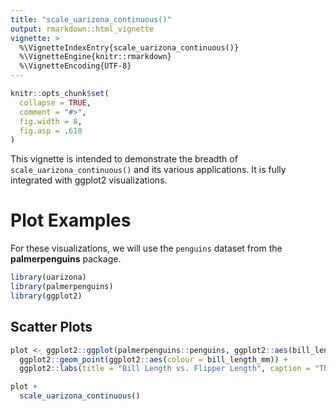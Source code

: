 ```yaml
---
title: "scale_uarizona_continuous()"
output: rmarkdown::html_vignette
vignette: >
  %\VignetteIndexEntry{scale_uarizona_continuous()}
  %\VignetteEngine{knitr::rmarkdown}
  %\VignetteEncoding{UTF-8}
---
```


```r
knitr::opts_chunk$set(
  collapse = TRUE,
  comment = "#>",
  fig.width = 8,
  fig.asp = .618
)
```

This vignette is intended to demonstrate the breadth of `scale_uarizona_continuous()` and its
various applications. 
It is fully integrated with ggplot2 visualizations.

# Plot Examples

For these visualizations, we will use the `penguins` dataset from the **palmerpenguins** package.

```r
library(uarizona)
library(palmerpenguins)
library(ggplot2)
```

## Scatter Plots

```r
plot <- ggplot2::ggplot(palmerpenguins::penguins, ggplot2::aes(bill_length_mm, flipper_length_mm)) +
  ggplot2::geom_point(ggplot2::aes(colour = bill_length_mm)) +
  ggplot2::labs(title = "Bill Length vs. Flipper Length", caption = "There are three different species of penguins.", x = "Bill Length (mm)", y = "Flipper Length (mm)")

plot +
  scale_uarizona_continuous()
```
